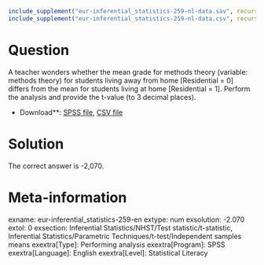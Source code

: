 ```r
include_supplement("eur-inferential_statistics-259-nl-data.sav", recursive = TRUE)
include_supplement("eur-inferential_statistics-259-nl-data.csv", recursive = TRUE)
```

Question
========
A teacher wonders whether the mean grade for methods theory (variable: methods theory) for students living away from home [Residential = 0] differs from the mean for students living at home [Residential = 1]. Perform the analysis and provide the t-value (to 3 decimal places).

* Download**: [SPSS file](eur-inferential_statistics-259-nl-data.sav), [CSV file](eur-inferential_statistics-259-nl-data.csv)


Solution
========
The correct answer is -2,070.

Meta-information
================
exname: eur-inferential_statistics-259-en
extype: num
exsolution: -2.070
extol: 0
exsection: Inferential Statistics/NHST/Test statistic/t-statistic, Inferential Statistics/Parametric Techniques/t-test/Independent samples means
exextra[Type]: Performing analysis
exextra[Program]: SPSS
exextra[Language]: English
exextra[Level]: Statistical Literacy
